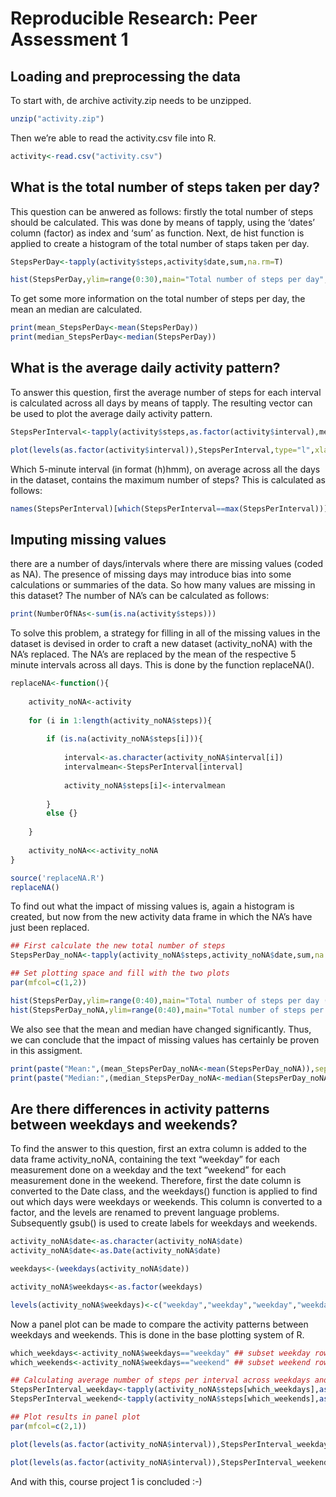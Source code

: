 # Reproducible Research: Peer Assessment 1

  
## Loading and preprocessing the data

To start with, de archive activity.zip needs to be unzipped.

```r
unzip("activity.zip")
```

Then we're able to read the activity.csv file into R.

```r
activity<-read.csv("activity.csv")
```


  
  
## What is the total number of steps taken per day?

This question can be anwered as follows: firstly the total number of steps should be calculated. This was done by means of tapply, using the 'dates' column (factor) as index and 'sum' as function. Next, de hist function is applied to create a histogram of the total number of staps taken per day.

```r
StepsPerDay<-tapply(activity$steps,activity$date,sum,na.rm=T)

hist(StepsPerDay,ylim=range(0:30),main="Total number of steps per day",xlab="Steps per day",ylab="Frequency")
```

To get some more information on the total number of steps per day, the mean an median are calculated.

```r
print(mean_StepsPerDay<-mean(StepsPerDay))
print(median_StepsPerDay<-median(StepsPerDay))
```


  
  
## What is the average daily activity pattern?

To answer this question, first the average number of steps for each interval is calculated across all days by means of tapply. The resulting vector can be used to plot the average daily activity pattern.

```r
StepsPerInterval<-tapply(activity$steps,as.factor(activity$interval),mean,na.rm=T)

plot(levels(as.factor(activity$interval)),StepsPerInterval,type="l",xlab="5 Min interval (hhmm)",ylab="Average number of steps",main="Average number of steps per interval",ylim=range(0:250),xlim=range(0:2400))
```

Which 5-minute interval (in format (h)hmm), on average across all the days in the dataset, contains the maximum number of steps? This is calculated as follows:

```r
names(StepsPerInterval)[which(StepsPerInterval==max(StepsPerInterval))]
```


  
  
## Imputing missing values

there are a number of days/intervals where there are missing values (coded as NA). The presence of missing days may introduce bias into some calculations or summaries of the data. So how many values are missing in this dataset? The number of NA's can be calculated as follows:

```r
print(NumberOfNAs<-sum(is.na(activity$steps)))
```

To solve this problem, a strategy for filling in all of the missing values in the dataset is devised in order to craft a new dataset (activity_noNA) with the NA's replaced. The NA's are replaced by the mean of the respective 5 minute intervals across all days. This is done by the function replaceNA().

```r
replaceNA<-function(){
    
    activity_noNA<-activity
    
    for (i in 1:length(activity_noNA$steps)){
        
        if (is.na(activity_noNA$steps[i])){
            
            interval<-as.character(activity_noNA$interval[i])
            intervalmean<-StepsPerInterval[interval]
            
            activity_noNA$steps[i]<-intervalmean
            
        }
        else {}
        
    }
    
    activity_noNA<<-activity_noNA
}

source('replaceNA.R')
replaceNA()
```

To find out what the impact of missing values is, again a histogram is created, but now from the new activity data frame in which the NA's have just been replaced.

```r
## First calculate the new total number of steps
StepsPerDay_noNA<-tapply(activity_noNA$steps,activity_noNA$date,sum,na.rm=T)

## Set plotting space and fill with the two plots
par(mfcol=c(1,2))

hist(StepsPerDay,ylim=range(0:40),main="Total number of steps per day (with NA)",xlab="Steps per day",ylab="Frequency")
hist(StepsPerDay_noNA,ylim=range(0:40),main="Total number of steps per day (NA's replaced)",xlab="Steps per day",ylab="Frequency")
```

We also see that the mean and median have changed significantly. Thus, we can conclude that the impact of missing values has certainly be proven in this assigment.

```r
print(paste("Mean:",(mean_StepsPerDay_noNA<-mean(StepsPerDay_noNA)),sep=" "))
print(paste("Median:",(median_StepsPerDay_noNA<-median(StepsPerDay_noNA)),sep=" "))
```


  
  
## Are there differences in activity patterns between weekdays and weekends?

To find the answer to this question, first an extra column is added to the data frame activity_noNA, containing the text "weekday" for each measurement done on a weekday and the text "weekend" for each measurement done in the weekend. Therefore, first the date column is converted to the Date class, and the weekdays() function is applied to find out which days were weekdays or weekends. This column is converted to a factor, and the levels are renamed to prevent language problems. Subsequently gsub() is used to create labels for weekdays and weekends.

```r
activity_noNA$date<-as.character(activity_noNA$date)
activity_noNA$date<-as.Date(activity_noNA$date)

weekdays<-(weekdays(activity_noNA$date))

activity_noNA$weekdays<-as.factor(weekdays)

levels(activity_noNA$weekdays)<-c("weekday","weekday","weekday","weekday","weekday","weekend","weekend")
```

Now a panel plot can be made to compare the activity patterns between weekdays and weekends. This is done in the base plotting system of R.

```r
which_weekdays<-activity_noNA$weekdays=="weekday" ## subset weekday rows
which_weekends<-activity_noNA$weekdays=="weekend" ## subset weekend rows

## Calculating average number of steps per interval across weekdays and weekends
StepsPerInterval_weekday<-tapply(activity_noNA$steps[which_weekdays],as.factor(activity$interval[which_weekdays]),mean,na.rm=T)
StepsPerInterval_weekend<-tapply(activity_noNA$steps[which_weekends],as.factor(activity$interval[which_weekends]),mean,na.rm=T)

## Plot results in panel plot
par(mfcol=c(2,1))

plot(levels(as.factor(activity_noNA$interval)),StepsPerInterval_weekday,type="l",xlab="5 Min interval (hhmm)",ylab="Average number of steps",main="Average number of steps per interval",ylim=range(0:250),xlim=range(0:2400))

plot(levels(as.factor(activity_noNA$interval)),StepsPerInterval_weekend,type="l",xlab="5 Min interval (hhmm)",ylab="Average number of steps",main="Average number of steps per interval",ylim=range(0:250),xlim=range(0:2400))
```



And with this, course project 1 is concluded :-)



